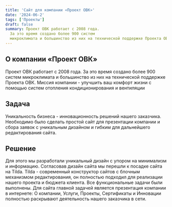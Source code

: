 ```yaml
---
title: 'Сайт для компании «Проект ОВК»'
date: '2024-06-2'
tags: ['Проекты']
draft: false
summary: Проект ОВК работает с 2008 года.
  За это время создано более 900 систем
  микроклимата и большинство из них на технической поддержке Проекта ОВК.
---
```


## О компании «Проект ОВК»

Проект ОВК работает с 2008 года.
За это время создано более 900 систем микроклимата и большинство из них на технической поддержке Проекта ОВК.
Миссия компании - улучшить ваш комфорт жизни с помощью систем отопления кондиционирования и вентиляции


## Задача

Уникальность бизнеса - инновационность решений нашего заказчика.
Необходимо было сделать простой сайт для презентации компании и сбора заявок с уникальным дизайном и гибким 
для дальнейшего редактирования сайта.

## Решение

Для этого мы разработали уникальный дизайн с упором на минимализм и информацию.
Согласовав дизайн сайта мы перешли к посадке сайта на Tilda.
Tilda - современный конструктор сайтов с блочным механизмом редактирования, он полностью подходил для реализации нашего проекта 
и бюджета клиента.
Все функциональные задачи были выполнены. Для сайта главной задачей является презентация компании в интернете: О компании, 
Услуги, Проекты, Сертификаты и Инновации полностью раскрывают деятельность нашего заказчика в сети.
